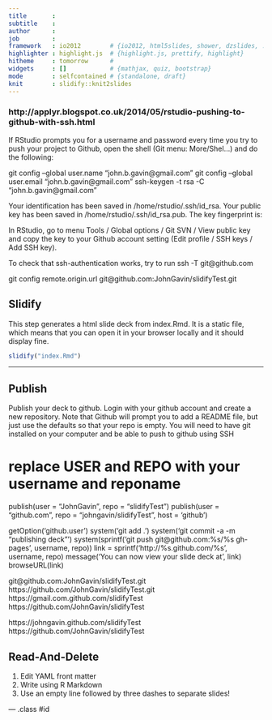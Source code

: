 ```yaml
---
title       : 
subtitle    : 
author      : 
job         : 
framework   : io2012        # {io2012, html5slides, shower, dzslides, ...}
highlighter : highlight.js  # {highlight.js, prettify, highlight}
hitheme     : tomorrow      # 
widgets     : []            # {mathjax, quiz, bootstrap}
mode        : selfcontained # {standalone, draft}
knit        : slidify::knit2slides
---
```




### http://applyr.blogspot.co.uk/2014/05/rstudio-pushing-to-github-with-ssh.html
If RStudio prompts you for a username and password every time you try to push your project to Github, open the shell (Git menu: More/Shel...) and do the following:


git config --global user.name "john.b.gavin@gmail.com"
git config --global user.email "john.b.gavin@gmail.com"
ssh-keygen -t rsa -C "john.b.gavin@gmail.com" 

Your identification has been saved in /home/rstudio/.ssh/id_rsa.
Your public key has been saved in /home/rstudio/.ssh/id_rsa.pub.
The key fingerprint is:

In RStudio, go to menu Tools / Global options / Git SVN / View public key and copy the key to your Github account setting (Edit profile / SSH keys / Add SSH key).

To check that ssh-authentication works, try to run
ssh -T git@github.com

git config remote.origin.url git@github.com:JohnGavin/slidifyTest.git



## Slidify

This step generates a html slide deck from index.Rmd. It is a static file, which means that you can open it in your browser locally and it should display fine.

```r
slidify("index.Rmd")

```
---

## Publish
Publish your deck to github. 
Login with your github account and create a new repository. 
Note that Github will prompt you to add a README file, but just use the defaults so that your repo is empty. 
You will need to have git installed on your computer and be able to push to github using SSH

# replace USER and REPO with your username and reponame
publish(user = "JohnGavin", repo = "slidifyTest")
publish(user = "github.com", repo = "johngavin/slidifyTest", host = 'github')

getOption('github.user')
  system('git add .')
  system('git commit -a -m "publishing deck"')
  system(sprintf('git push git@github.com:%s/%s gh-pages', username, repo))
  link = sprintf('http://%s.github.com/%s', username, repo)
  message('You can now view your slide deck at ', link)
  browseURL(link)
  
git@github.com:JohnGavin/slidifyTest.git
https://github.com/JohnGavin/slidifyTest.git
https://gmail.com.github.com/slidifyTest https://github.com/JohnGavin/slidifyTest

https://johngavin.github.com/slidifyTest https://github.com/JohnGavin/slidifyTest

## Read-And-Delete

1. Edit YAML front matter
2. Write using R Markdown
3. Use an empty line followed by three dashes to separate slides!


--- .class #id 

